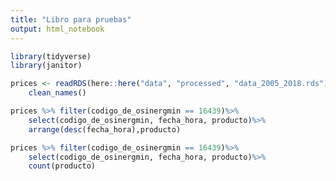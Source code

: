 ```yaml
---
title: "Libro para pruebas"
output: html_notebook
---
```


```r
library(tidyverse)
library(janitor)
```


```r
prices <- readRDS(here::here("data", "processed", "data_2005_2018.rds")) %>%
    clean_names()

```

```r
prices %>% filter(codigo_de_osinergmin == 16439)%>%
    select(codigo_de_osinergmin, fecha_hora, producto)%>%
    arrange(desc(fecha_hora),producto)
```

```r
prices %>% filter(codigo_de_osinergmin == 16439)%>%
    select(codigo_de_osinergmin, fecha_hora, producto)%>%
    count(producto)
```
